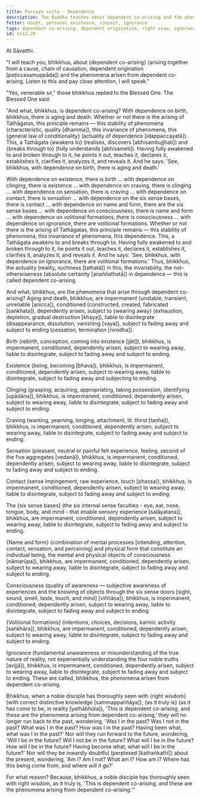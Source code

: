 ```yaml
---
title: Paccaya sutta - Dependence
description: The Buddha teaches about dependent co-arising and the phenomena arisen from dependent co-arising. A noble disciple who has thoroughly seen this with right wisdom will no longer be doubtful about who they were in the past, who they will be in the future, or who they are in the present.
fetter: doubt, personal existence, conceit, ignorance
tags: dependent co-arising, dependent origination, right view, ignorance, doubt, personal existence, conceit, aging and death, birth, existence, clinging, craving, sensation, contact, six sense bases, name and form, consciousness, volitional formations, ignorance, specific conditionality, tathāgata, sn, sn12-21, sn12
id: sn12.20
---
```


At Sāvatthi.

"I will teach you, bhikkhus, about \{dependent co-arising} (arising together from a cause, chain of causation, dependent origination [paṭiccasamuppāda]) and the phenomena arisen from dependent co-arising. Listen to this and pay close attention, I will speak."

"Yes, venerable sir," those bhikkhus replied to the Blessed One. The Blessed One said:

"And what, bhikkhus, is dependent co-arising? With dependence on birth, bhikkhus, there is aging and death. Whether or not there is the arising of Tathāgatas, this principle remains — this stability of phenomena (characteristic, quality [dhamma]), this invariance of phenomena, this \{general law of conditionality} (actuality of dependence [idappaccayatā]). This, a Tathāgata \{awakens to} (realises, discovers [abhisambujjhati]) and \{breaks through to} (fully understands [abhisameti]). Having fully awakened to and broken through to it, he points it out, teaches it, declares it, establishes it, clarifies it, analyzes it, and reveals it. And he says: 'See, bhikkhus, with dependence on birth, there is aging and death.'

With dependence on existence, there is birth ... with dependence on clinging, there is existence ... with dependence on craving, there is clinging ... with dependence on sensation, there is craving ... with dependence on contact, there is sensation ... with dependence on the six sense bases, there is contact ... with dependence on name and form, there are the six sense bases ... with dependence on consciousness, there is name and form ... with dependence on volitional formations, there is consciousness ... with dependence on ignorance, there are volitional formations. Whether or not there is the arising of Tathāgatas, this principle remains — this stability of phenomena, this invariance of phenomena, this dependence. This, a Tathāgata awakens to and breaks through to. Having fully awakened to and broken through to it, he points it out, teaches it, declares it, establishes it, clarifies it, analyzes it, and reveals it. And he says: 'See, bhikkhus, with dependence on ignorance, there are volitional formations.' Thus, bhikkhus, the actuality (reality, suchness [tathatā]) in this, the invariability, the not-otherwiseness (absolute certainty [anaññathatā]) in dependence — this is called dependent co-arising.

And what, bhikkhus, are the phenomena that arise through dependent co-arising? Aging and death, bhikkhus, are impermanent (unstable, transient, unreliable [anicca]), conditioned (constructed, created, fabricated [saṅkhata]), dependently arisen, subject to \{wearing away} (exhaustion, depletion, gradual destruction [khaya]), liable to disintegrate (disappearance, dissolution, vanishing [vaya]), subject to fading away and subject to ending (cessation, termination [nirodha]).

Birth (rebirth, conception, coming into existence [jāti]), bhikkhus, is impermanent, conditioned, dependently arisen, subject to wearing away, liable to disintegrate, subject to fading away and subject to ending.

Existence (being, becoming [bhava]), bhikkhus, is impermanent, conditioned, dependently arisen, subject to wearing away, liable to disintegrate, subject to fading away and subjecting to ending.

Clinging (grasping, acquiring, appropriating, taking possession, identifying [upādāna]), bhikkhus, is impermanent, conditioned, dependently arisen, subject to wearing away, liable to disintegrate, subject to fading away and subject to ending.

Craving (wanting, yearning, longing, attachment, lit. thirst [taṇha]), bhikkhus, is impermanent, conditioned, dependently arisen, subject to wearing away, liable to disintegrate, subject to fading away and subject to ending.

Sensation (pleasant, neutral or painful felt experience, feeling, second of the five aggregates [vedanā]), bhikkhus, is impermanent, conditioned, dependently arisen, subject to wearing away, liable to disintegrate, subject to fading away and subject to ending.

Contact (sense impingement, raw experience, touch [phassa]), bhikkhus, is impermanent, conditioned, dependently arisen, subject to wearing away, liable to disintegrate, subject to fading away and subject to ending.

The \{six sense bases} (the six internal sense faculties - eye, ear, nose, tongue, body, and mind - that enable sensory experience [saḷāyatana]), bhikkhus, are impermanent, conditioned, dependently arisen, subject to wearing away, liable to disintegrate, subject to fading away and subject to ending.

\{Name and form} (combination of mental processes [intending, attention, contact, sensation, and perceiving] and physical form that constitute an individual being, the mental and physical objects of consciousness [nāmarūpa]), bhikkhus, are impermanent, conditioned, dependently arisen, subject to wearing away, liable to disintegrate, subject to fading away and subject to ending.

Consciousness (quality of awareness — subjective awareness of experiences and the knowing of objects through the six sense doors [sight, sound, smell, taste, touch, and mind] [viññāṇa]), bhikkhus, is impermanent, conditioned, dependently arisen, subject to wearing away, liable to disintegrate, subject to fading away and subject to ending.

\{Volitional formations} (intentions, choices, decisions, karmic activity [saṅkhāra]), bhikkhus, are impermanent, conditioned, dependently arisen, subject to wearing away, liable to disintegrate, subject to fading away and subject to ending.

Ignorance (fundamental unawareness or misunderstanding of the true nature of reality, not experientially understanding the four noble truths [avijjā]), bhikkhus, is impermanent, conditioned, dependently arisen, subject to wearing away, liable to disintegrate, subject to fading away and subject to ending. These are called, bhikkhus, the phenomena arisen from dependent co-arising.

Bhikkhus, when a noble disciple has thoroughly seen with \{right wisdom} (with correct distinctive knowledge [sammappaññāya]), \{as it truly is} (as it has come to be, in reality [yathābhūta]), 'This is dependent co-arising, and these are the phenomena arising from dependent co-arising,' they will no longer run back to the past, wondering, 'Was I in the past? Was I not in the past? What was I in the past? How was I in the past? Having been what, what was I in the past?' Nor will they run forward to the future, wondering, 'Will I be in the future? Will I not be in the future? What will I be in the future? How will I be in the future? Having become what, what will I be in the future?' Nor will they be inwardly doubtful (perplexed [kathaṅkathī]) about the present, wondering, 'Am I? Am I not? What am I? How am I? Where has this being come from, and where will it go?'

For what reason? Because, bhikkhus, a noble disciple has thoroughly seen with right wisdom, as it truly is, 'This is dependent co-arising, and these are the phenomena arising from dependent co-arising.'"